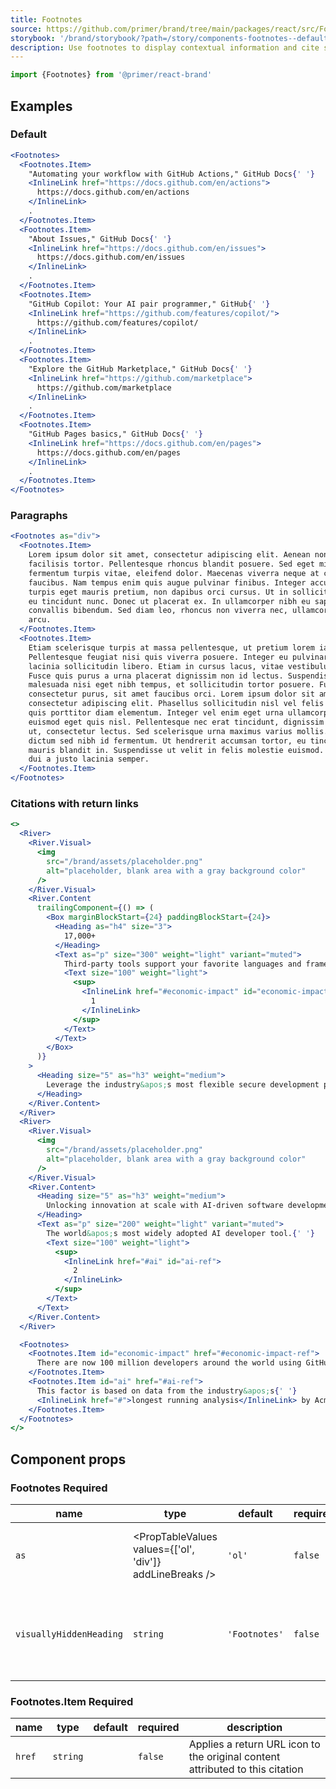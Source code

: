 ```yaml
---
title: Footnotes
source: https://github.com/primer/brand/tree/main/packages/react/src/Footnotes/Footnotes.tsx
storybook: '/brand/storybook/?path=/story/components-footnotes--default'
description: Use footnotes to display contextual information and cite sources in the page content.
---
```



```js
import {Footnotes} from '@primer/react-brand'
```

## Examples

### Default

```jsx live
<Footnotes>
  <Footnotes.Item>
    "Automating your workflow with GitHub Actions," GitHub Docs{' '}
    <InlineLink href="https://docs.github.com/en/actions">
      https://docs.github.com/en/actions
    </InlineLink>
    .
  </Footnotes.Item>
  <Footnotes.Item>
    "About Issues," GitHub Docs{' '}
    <InlineLink href="https://docs.github.com/en/issues">
      https://docs.github.com/en/issues
    </InlineLink>
    .
  </Footnotes.Item>
  <Footnotes.Item>
    "GitHub Copilot: Your AI pair programmer," GitHub{' '}
    <InlineLink href="https://github.com/features/copilot/">
      https://github.com/features/copilot/
    </InlineLink>
    .
  </Footnotes.Item>
  <Footnotes.Item>
    "Explore the GitHub Marketplace," GitHub Docs{' '}
    <InlineLink href="https://github.com/marketplace">
      https://github.com/marketplace
    </InlineLink>
    .
  </Footnotes.Item>
  <Footnotes.Item>
    "GitHub Pages basics," GitHub Docs{' '}
    <InlineLink href="https://docs.github.com/en/pages">
      https://docs.github.com/en/pages
    </InlineLink>
    .
  </Footnotes.Item>
</Footnotes>
```

### Paragraphs

```jsx live
<Footnotes as="div">
  <Footnotes.Item>
    Lorem ipsum dolor sit amet, consectetur adipiscing elit. Aenean non
    facilisis tortor. Pellentesque rhoncus blandit posuere. Sed eget mi finibus,
    fermentum turpis vitae, eleifend dolor. Maecenas viverra neque at cursus
    faucibus. Nam tempus enim quis augue pulvinar finibus. Integer accumsan
    turpis eget mauris pretium, non dapibus orci cursus. Ut in sollicitudin dui,
    eu tincidunt nunc. Donec ut placerat ex. In ullamcorper nibh eu sapien
    convallis bibendum. Sed diam leo, rhoncus non viverra nec, ullamcorper quis
    arcu.
  </Footnotes.Item>
  <Footnotes.Item>
    Etiam scelerisque turpis at massa pellentesque, ut pretium lorem iaculis.
    Pellentesque feugiat nisi quis viverra posuere. Integer eu pulvinar ligula,
    lacinia sollicitudin libero. Etiam in cursus lacus, vitae vestibulum elit.
    Fusce quis purus a urna placerat dignissim non id lectus. Suspendisse
    malesuada nisi eget nibh tempus, et sollicitudin tortor posuere. Fusce id
    consectetur purus, sit amet faucibus orci. Lorem ipsum dolor sit amet,
    consectetur adipiscing elit. Phasellus sollicitudin nisl vel felis tempor,
    quis porttitor diam elementum. Integer vel enim eget urna ullamcorper
    euismod eget quis nisl. Pellentesque nec erat tincidunt, dignissim ligula
    ut, consectetur lectus. Sed scelerisque urna maximus varius mollis. Ut
    dictum sed nibh id fermentum. Ut hendrerit accumsan tortor, eu tincidunt
    mauris blandit in. Suspendisse ut velit in felis molestie euismod. Nam vitae
    dui a justo lacinia semper.
  </Footnotes.Item>
</Footnotes>
```

### Citations with return links

```jsx live
<>
  <River>
    <River.Visual>
      <img
        src="/brand/assets/placeholder.png"
        alt="placeholder, blank area with a gray background color"
      />
    </River.Visual>
    <River.Content
      trailingComponent={() => (
        <Box marginBlockStart={24} paddingBlockStart={24}>
          <Heading as="h4" size="3">
            17,000+
          </Heading>
          <Text as="p" size="300" weight="light" variant="muted">
            Third-party tools support your favorite languages and frameworks{' '}
            <Text size="100" weight="light">
              <sup>
                <InlineLink href="#economic-impact" id="economic-impact-ref">
                  1
                </InlineLink>
              </sup>
            </Text>
          </Text>
        </Box>
      )}
    >
      <Heading size="5" as="h3" weight="medium">
        Leverage the industry&apos;s most flexible secure development platform.
      </Heading>
    </River.Content>
  </River>
  <River>
    <River.Visual>
      <img
        src="/brand/assets/placeholder.png"
        alt="placeholder, blank area with a gray background color"
      />
    </River.Visual>
    <River.Content>
      <Heading size="5" as="h3" weight="medium">
        Unlocking innovation at scale with AI-driven software development.
      </Heading>
      <Text as="p" size="200" weight="light" variant="muted">
        The world&apos;s most widely adopted AI developer tool.{' '}
        <Text size="100" weight="light">
          <sup>
            <InlineLink href="#ai" id="ai-ref">
              2
            </InlineLink>
          </sup>
        </Text>
      </Text>
    </River.Content>
  </River>

  <Footnotes>
    <Footnotes.Item id="economic-impact" href="#economic-impact-ref">
      There are now 100 million developers around the world using GitHub.{' '}
    </Footnotes.Item>
    <Footnotes.Item id="ai" href="#ai-ref">
      This factor is based on data from the industry&apos;s{' '}
      <InlineLink href="#">longest running analysis</InlineLink> by Acme Corp.
    </Footnotes.Item>
  </Footnotes>
</>
```

## Component props

### Footnotes <Label>Required</Label>

| name                    | type                                                     | default       | required | description                                                  |
| ----------------------- | -------------------------------------------------------- | ------------- | -------- | ------------------------------------------------------------ |
| `as`                    | <PropTableValues values={['ol', 'div']} addLineBreaks /> | `'ol'`        | `false`  | Determines the underlying HTML element                       |
| `visuallyHiddenHeading` | `string`                                                 | `'Footnotes'` | `false`  | Visually hidden title, which introduces the footnote content |

### Footnotes.Item <Label>Required</Label>

| name   | type     | default | required | description                                                                   |
| ------ | -------- | ------- | -------- | ----------------------------------------------------------------------------- |
| `href` | `string` |         | `false`  | Applies a return URL icon to the original content attributed to this citation |
